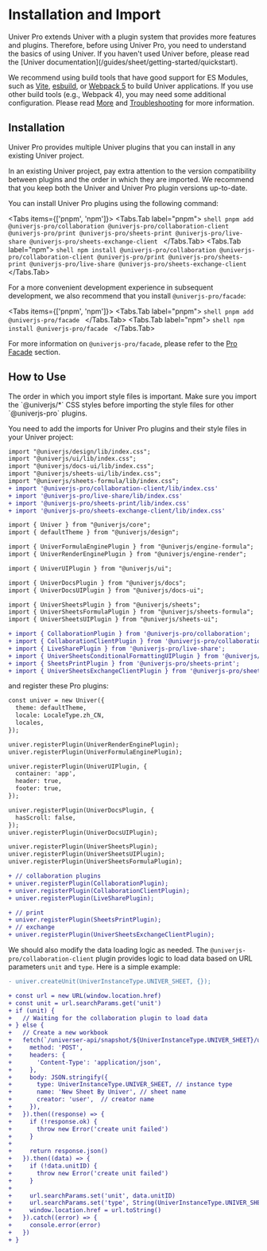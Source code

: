 
# Installation and Import

<Callout type="info" emoji="ℹ️">
  Univer Pro extends Univer with a plugin system that provides more features and plugins. Therefore, before using Univer Pro, you need to understand the basics of using Univer. If you haven't used Univer before, please read the [Univer documentation](/guides/sheet/getting-started/quickstart).
</Callout>

We recommend using build tools that have good support for ES Modules, such as [Vite](https://vitejs.dev/), [esbuild](https://esbuild.github.io/), or [Webpack 5](https://webpack.js.org/) to build Univer applications. If you use other build tools (e.g., Webpack 4), you may need some additional configuration. Please read [More](/guides/sheet/getting-started/quickstart/) and [Troubleshooting](/guides/sheet/troubleshooting) for more information.

## Installation

Univer Pro provides multiple Univer plugins that you can install in any existing Univer project.

In an existing Univer project, pay extra attention to the version compatibility between plugins and the order in which they are imported. We recommend that you keep both the Univer and Univer Pro plugin versions up-to-date.

You can install Univer Pro plugins using the following command:

<Tabs items={['pnpm', 'npm']}>
  <Tabs.Tab label="pnpm">
    ```shell
    pnpm add @univerjs-pro/collaboration @univerjs-pro/collaboration-client @univerjs-pro/print @univerjs-pro/sheets-print @univerjs-pro/live-share @univerjs-pro/sheets-exchange-client
    ```
  </Tabs.Tab>
  <Tabs.Tab label="npm">
    ```shell
    npm install @univerjs-pro/collaboration @univerjs-pro/collaboration-client @univerjs-pro/print @univerjs-pro/sheets-print @univerjs-pro/live-share @univerjs-pro/sheets-exchange-client
    ```
  </Tabs.Tab>
</Tabs>

For a more convenient development experience in subsequent development, we also recommend that you install `@univerjs-pro/facade`:

<Tabs items={['pnpm', 'npm']}>
  <Tabs.Tab label="pnpm">
    ```shell
    pnpm add @univerjs-pro/facade
    ```
  </Tabs.Tab>
  <Tabs.Tab label="npm">
    ```shell
    npm install @univerjs-pro/facade
    ```
  </Tabs.Tab>
</Tabs>

For more information on `@univerjs-pro/facade`, please refer to the [Pro Facade](/pro/guides/sheet/facade/facade) section.

## How to Use

<Callout type="info" emoji="ℹ️">
  The order in which you import style files is important. Make sure you import the `@univerjs/*` CSS styles before importing the style files for other `@univerjs-pro` plugins.
</Callout>

You need to add the imports for Univer Pro plugins and their style files in your Univer project:

```diff
import "@univerjs/design/lib/index.css";
import "@univerjs/ui/lib/index.css";
import "@univerjs/docs-ui/lib/index.css";
import "@univerjs/sheets-ui/lib/index.css";
import "@univerjs/sheets-formula/lib/index.css";
+ import '@univerjs-pro/collaboration-client/lib/index.css'
+ import '@univerjs-pro/live-share/lib/index.css'
+ import '@univerjs-pro/sheets-print/lib/index.css'
+ import '@univerjs-pro/sheets-exchange-client/lib/index.css'

import { Univer } from "@univerjs/core";
import { defaultTheme } from "@univerjs/design";

import { UniverFormulaEnginePlugin } from "@univerjs/engine-formula";
import { UniverRenderEnginePlugin } from "@univerjs/engine-render";

import { UniverUIPlugin } from "@univerjs/ui";

import { UniverDocsPlugin } from "@univerjs/docs";
import { UniverDocsUIPlugin } from "@univerjs/docs-ui";

import { UniverSheetsPlugin } from "@univerjs/sheets";
import { UniverSheetsFormulaPlugin } from "@univerjs/sheets-formula";
import { UniverSheetsUIPlugin } from "@univerjs/sheets-ui";

+ import { CollaborationPlugin } from '@univerjs-pro/collaboration';
+ import { CollaborationClientPlugin } from '@univerjs-pro/collaboration-client';
+ import { LiveSharePlugin } from '@univerjs-pro/live-share';
+ import { UniverSheetsConditionalFormattingUIPlugin } from '@univerjs/sheets-conditional-formatting-ui';
+ import { SheetsPrintPlugin } from '@univerjs-pro/sheets-print';
+ import { UniverSheetsExchangeClientPlugin } from '@univerjs-pro/sheets-exchange-client';
```

and register these Pro plugins:

```diff
const univer = new Univer({
  theme: defaultTheme,
  locale: LocaleType.zh_CN,
  locales,
});

univer.registerPlugin(UniverRenderEnginePlugin);
univer.registerPlugin(UniverFormulaEnginePlugin);

univer.registerPlugin(UniverUIPlugin, {
  container: 'app',
  header: true,
  footer: true,
});

univer.registerPlugin(UniverDocsPlugin, {
  hasScroll: false,
});
univer.registerPlugin(UniverDocsUIPlugin);

univer.registerPlugin(UniverSheetsPlugin);
univer.registerPlugin(UniverSheetsUIPlugin);
univer.registerPlugin(UniverSheetsFormulaPlugin);

+ // collaboration plugins
+ univer.registerPlugin(CollaborationPlugin);
+ univer.registerPlugin(CollaborationClientPlugin);
+ univer.registerPlugin(LiveSharePlugin);

+ // print
+ univer.registerPlugin(SheetsPrintPlugin);
+ // exchange
+ univer.registerPlugin(UniverSheetsExchangeClientPlugin);
```

We should also modify the data loading logic as needed. The `@univerjs-pro/collaboration-client` plugin provides logic to load data based on URL parameters `unit` and `type`. Here is a simple example:

```diff
- univer.createUnit(UniverInstanceType.UNIVER_SHEET, {});

+ const url = new URL(window.location.href)
+ const unit = url.searchParams.get('unit')
+ if (unit) {
+   // Waiting for the collaboration plugin to load data
+ } else {
+   // Create a new workbook
+   fetch(`/universer-api/snapshot/${UniverInstanceType.UNIVER_SHEET}/unit/-/create`, {
+     method: 'POST',
+     headers: {
+       'Content-Type': 'application/json',
+     },
+     body: JSON.stringify({
+       type: UniverInstanceType.UNIVER_SHEET, // instance type
+       name: 'New Sheet By Univer', // sheet name
+       creator: 'user',  // creator name
+     }),
+   }).then((response) => {
+     if (!response.ok) {
+       throw new Error('create unit failed')
+     }
+
+     return response.json()
+   }).then((data) => {
+     if (!data.unitID) {
+       throw new Error('create unit failed')
+     }
+
+     url.searchParams.set('unit', data.unitID)
+     url.searchParams.set('type', String(UniverInstanceType.UNIVER_SHEET))
+     window.location.href = url.toString()
+   }).catch((error) => {
+     console.error(error)
+   })
+ }
```
